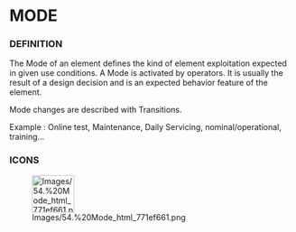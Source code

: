             
= MODE =
 
=== DEFINITION ===
 
The Mode of an element defines the kind of element exploitation expected in given use conditions. A Mode is activated by operators. It is usually the result of a design decision and is an expected behavior feature of the element.

 
Mode changes are described with Transitions.

 
Example : Online test, Maintenance, Daily Servicing, nominal/operational, training...

 
=== ICONS ===
 
[[Image:Images/54.%20Mode_html_771ef661.png|75x66px]]

   